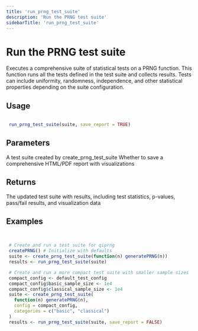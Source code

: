 ```yaml
---
title: 'run_prng_test_suite'
description: 'Run the PRNG test suite'
sidebarTitle: 'run_prng_test_suite'
---
```


# Run the PRNG test suite


 Executes a comprehensive suite of statistical tests on a PRNG function.
 This function runs all the tests defined in the test suite and collects
 results. Tests can include uniformity, randomness, independence, and
 other statistical properties depending on the suite configuration.


## Usage

```r

 run_prng_test_suite(suite, save_report = TRUE)

```

## Parameters

<ParamField body="suite" type="any">
  A test suite created by  create_prng_test_suite
</ParamField>
<ParamField body="save_report" type="any">
  Whether to save a comprehensive HTML/PDF report with visualizations
</ParamField>

## Returns


 The updated test suite with results, including test statistics, p-values,
 pass/fail results, and visualization data


## Examples

```r


 # Create and run a test suite for qiprng
 createPRNG() # Initialize with defaults
 suite <- create_prng_test_suite(function(n) generatePRNG(n))
 results <- run_prng_test_suite(suite)

 # Create and run a more compact test suite with smaller sample sizes
 compact_config <- default_test_config
 compact_config$basic_sample_size <- 1e4
 compact_config$classical_sample_size <- 1e4
 suite <- create_prng_test_suite(
   function(n) generatePRNG(n),
   config = compact_config,
   categories = c("basic", "classical")
 )
 results <- run_prng_test_suite(suite, save_report = FALSE)

```
